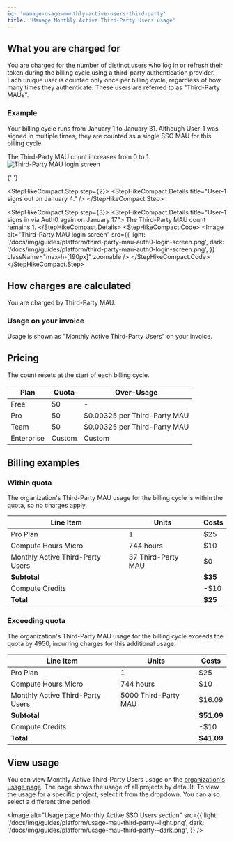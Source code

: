 ```yaml
---
id: 'manage-usage-monthly-active-users-third-party'
title: 'Manage Monthly Active Third-Party Users usage'
---
```


## What you are charged for

You are charged for the number of distinct users who log in or refresh their token during the billing cycle using a third-party authentication provider. Each unique user is counted only once per billing cycle, regardless of how many times they authenticate. These users are referred to as "Third-Party MAUs".

### Example

Your billing cycle runs from January 1 to January 31. Although User-1 was signed in multiple times, they are counted as a single SSO MAU for this billing cycle.

<StepHikeCompact>
  <StepHikeCompact.Step step={1}>
    <StepHikeCompact.Details title="User-1 signs in via Auth0 on January 3">
      The Third-Party MAU count increases
      from 0 to 1.
    </StepHikeCompact.Details>
    <StepHikeCompact.Code>
      <Image
        alt="Third-Party MAU login screen"
        src={{
          light: '/docs/img/guides/platform/third-party-mau-auth0-login-screen.png',
          dark: '/docs/img/guides/platform/third-party-mau-auth0-login-screen.png',
        }}
        className="max-h-[190px]"
        zoomable
      />
    </StepHikeCompact.Code>
  </StepHikeCompact.Step>

{' '}

<StepHikeCompact.Step step={2}>
  <StepHikeCompact.Details title="User-1 signs out on January 4." />
</StepHikeCompact.Step>

  <StepHikeCompact.Step step={3}>
    <StepHikeCompact.Details title="User-1 signs in via Auth0 again on January 17">
      The Third-Party MAU count remains 1.
    </StepHikeCompact.Details>
    <StepHikeCompact.Code>
      <Image
        alt="Third-Party MAU login screen"
        src={{
          light: '/docs/img/guides/platform/third-party-mau-auth0-login-screen.png',
          dark: '/docs/img/guides/platform/third-party-mau-auth0-login-screen.png',
        }}
        className="max-h-[190px]"
        zoomable
      />
    </StepHikeCompact.Code>
  </StepHikeCompact.Step>
</StepHikeCompact>

## How charges are calculated

You are charged by Third-Party MAU.

### Usage on your invoice

Usage is shown as "Monthly Active Third-Party Users" on your invoice.

## Pricing

<PricingMauThirdParty />

<Admonition type="note">

The count resets at the start of each billing cycle.

</Admonition>

| Plan       | Quota  | Over-Usage                   |
| ---------- | ------ | ---------------------------- |
| Free       | 50     | -                            |
| Pro        | 50     | $0.00325 per Third-Party MAU |
| Team       | 50     | $0.00325 per Third-Party MAU |
| Enterprise | Custom | Custom                       |

## Billing examples

### Within quota

The organization's Third-Party MAU usage for the billing cycle is within the quota, so no charges apply.

| Line Item                        | Units              | Costs   |
| -------------------------------- | ------------------ | ------- |
| Pro Plan                         | 1                  | $25     |
| Compute Hours Micro              | 744 hours          | $10     |
| Monthly Active Third-Party Users | 37 Third-Party MAU | $0      |
| **Subtotal**                     |                    | **$35** |
| Compute Credits                  |                    | -$10    |
| **Total**                        |                    | **$25** |

### Exceeding quota

The organization's Third-Party MAU usage for the billing cycle exceeds the quota by 4950, incurring charges for this additional usage.

| Line Item                        | Units                | Costs      |
| -------------------------------- | -------------------- | ---------- |
| Pro Plan                         | 1                    | $25        |
| Compute Hours Micro              | 744 hours            | $10        |
| Monthly Active Third-Party Users | 5000 Third-Party MAU | $16.09     |
| **Subtotal**                     |                      | **$51.09** |
| Compute Credits                  |                      | -$10       |
| **Total**                        |                      | **$41.09** |

## View usage

You can view Monthly Active Third-Party Users usage on the [organization's usage page](https://supabase.com/dashboard/org/_/usage). The page shows the usage of all projects by default. To view the usage for a specific project, select it from the dropdown. You can also select a different time period.

<Image
  alt="Usage page Monthly Active SSO Users section"
  src={{
    light: '/docs/img/guides/platform/usage-mau-third-party--light.png',
    dark: '/docs/img/guides/platform/usage-mau-third-party--dark.png',
  }}
/>
